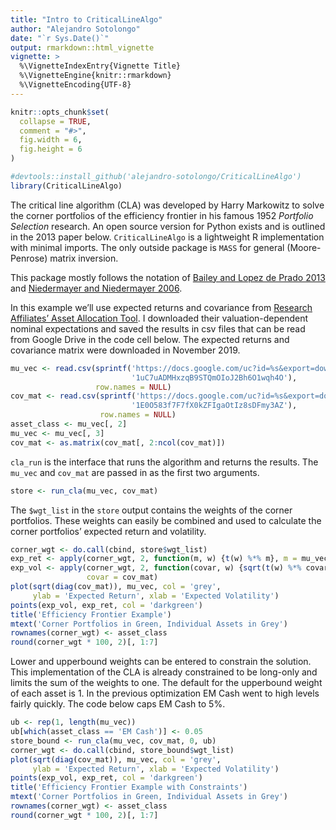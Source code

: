 ```yaml
---
title: "Intro to CriticalLineAlgo"
author: "Alejandro Sotolongo"
date: "`r Sys.Date()`"
output: rmarkdown::html_vignette
vignette: >
  %\VignetteIndexEntry{Vignette Title}
  %\VignetteEngine{knitr::rmarkdown}
  %\VignetteEncoding{UTF-8}
---
```


```r
knitr::opts_chunk$set(
  collapse = TRUE,
  comment = "#>",
  fig.width = 6,
  fig.height = 6
)
```

```r
#devtools::install_github('alejandro-sotolongo/CriticalLineAlgo')
library(CriticalLineAlgo)
```

The critical line algorithm (CLA) was developed by Harry Markowitz to solve the corner portfolios of the efficiency frontier in his famous 1952 *Portfolio Selection* research. An open source version for Python exists and is outlined in the 2013 paper below. `CriticalLineAlgo` is a lightweight R implementation with minimal imports. The only outside package is `MASS` for general (Moore-Penrose) matrix inversion.

This package mostly follows the notation of [Bailey and Lopez de Prado 2013](https://papers.ssrn.com/sol3/papers.cfm?abstract_id=2197616) and [Niedermayer and Niedermayer 2006](https://papers.ssrn.com/sol3/papers.cfm?abstract_id=894842).

In this example we'll use expected returns and covariance from [Research Affiliates' Asset Allocation Tool](https://interactive.researchaffiliates.com). I downloaded their valuation-dependent nominal expectations and saved the results in csv files that can be read from Google Drive in the code cell below. The expected returns and covariance matrix were downloaded in November 2019. 

```r
mu_vec <- read.csv(sprintf('https://docs.google.com/uc?id=%s&export=download', 
                           '1uC7uADMHxzqB9STQmOIoJ2Bh6O1wqh4O'), 
                   row.names = NULL)
cov_mat <- read.csv(sprintf('https://docs.google.com/uc?id=%s&export=download', 
                           '1E0O583f7F7fX0kZFIgaOtIz8sDFmy3AZ'),
                    row.names = NULL)
asset_class <- mu_vec[, 2]
mu_vec <- mu_vec[, 3]
cov_mat <- as.matrix(cov_mat[, 2:ncol(cov_mat)])
```

`cla_run` is the interface that runs the algorithm and returns the results. The `mu_vec` and `cov_mat` are passed in as the first two arguments.

```r
store <- run_cla(mu_vec, cov_mat)
```

The `$wgt_list` in the `store` output contains the weights of the corner portfolios. These weights can easily be combined and used to calculate the corner portfolios' expected return and volatility.

```r
corner_wgt <- do.call(cbind, store$wgt_list)
exp_ret <- apply(corner_wgt, 2, function(m, w) {t(w) %*% m}, m = mu_vec)
exp_vol <- apply(corner_wgt, 2, function(covar, w) {sqrt(t(w) %*% covar %*% w)},
                 covar = cov_mat)
plot(sqrt(diag(cov_mat)), mu_vec, col = 'grey', 
     ylab = 'Expected Return', xlab = 'Expected Volatility')
points(exp_vol, exp_ret, col = 'darkgreen')
title('Efficiency Frontier Example')
mtext('Corner Portfolios in Green, Individual Assets in Grey')
rownames(corner_wgt) <- asset_class
round(corner_wgt * 100, 2)[, 1:7]
```

Lower and upperbound weights can be entered to constrain the solution. This implementation of the CLA is already constrained to be long-only and limits the sum of the weights to one. The default for the upperbound weight of each asset is 1. In the previous optimization EM Cash went to high levels fairly quickly. The code below caps EM Cash to 5%.

```r
ub <- rep(1, length(mu_vec))
ub[which(asset_class == 'EM Cash')] <- 0.05
store_bound <- run_cla(mu_vec, cov_mat, 0, ub)
corner_wgt <- do.call(cbind, store_bound$wgt_list)
plot(sqrt(diag(cov_mat)), mu_vec, col = 'grey', 
     ylab = 'Expected Return', xlab = 'Expected Volatility')
points(exp_vol, exp_ret, col = 'darkgreen')
title('Efficiency Frontier Example with Constraints')
mtext('Corner Portfolios in Green, Individual Assets in Grey')
rownames(corner_wgt) <- asset_class
round(corner_wgt * 100, 2)[, 1:7]
```
